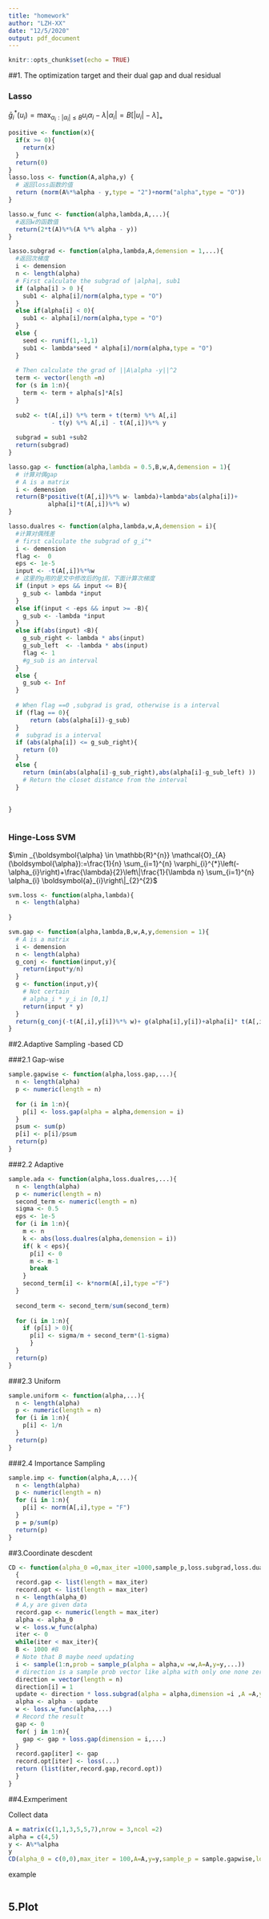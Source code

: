 ```yaml
---
title: "homework"
author: "LZH-XX"
date: "12/5/2020"
output: pdf_document
---
```


```r
knitr::opts_chunk$set(echo = TRUE)
```


##1. The optimization target and their dual gap and dual residual

### Lasso

$\bar{g}_{i}^{*}\left(u_{i}\right)=\max _{\alpha_{i}:\left|\alpha_{i}\right| \leq B} u_{i} \alpha_{i}-\lambda\left|\alpha_{i}\right|=B\left[\left|u_{i}\right|-\lambda\right]_{+}$

```r
positive <- function(x){
  if(x >= 0){
    return(x)
  }
  return(0)
}
lasso.loss <- function(A,alpha,y) {
  # 返回loss函数的值
  return (norm(A%*%alpha - y,type = "2")+norm("alpha",type = "O"))
}

lasso.w_func <- function(alpha,lambda,A,...){
  #返回w的函数值
  return(2*t(A)%*%(A %*% alpha - y))
}

lasso.subgrad <- function(alpha,lambda,A,demension = 1,...){
  #返回次梯度
  i <- demension
  n <- length(alpha)
  # First calculate the subgrad of |alpha|, sub1
  if (alpha[i] > 0 ){
    sub1 <- alpha[i]/norm(alpha,type = "O")
  }
  else if(alpha[i] < 0){
    sub1 <- alpha[i]/norm(alpha,type = "O")
  }
  else {
    seed <- runif(1,-1,1)
    sub1 <- lambda*seed * alpha[i]/norm(alpha,type = "O")
  }
  
  # Then calculate the grad of ||A\alpha -y||^2
  term <- vector(length =n)
  for (s in 1:n){
    term <- term + alpha[s]*A[s]
  }
  
  sub2 <- t(A[,i]) %*% term + t(term) %*% A[,i] 
            - t(y) %*% A[,i] - t(A[,i])%*% y
  
  subgrad = sub1 +sub2
  return(subgrad)
}

lasso.gap <- function(alpha,lambda = 0.5,B,w,A,demension = 1){
  # 计算对偶gap
  # A is a matrix
  i <- demension
  return(B*positive(t(A[,i])%*% w- lambda)+lambda*abs(alpha[i])+
           alpha[i]*t(A[,i])%*% w)
}

lasso.dualres <- function(alpha,lambda,w,A,demension = i){
  #计算对偶残差
  # first calculate the subgrad of g_i^*
  i <- demension
  flag <-  0
  eps <- 1e-5
  input <- -t(A[,i])%*%w
  # 这里的g用的是文中修改后的g拔，下面计算次梯度
  if (input > eps && input <= B){
    g_sub <- lambda *input
  }
  else if(input < -eps && input >= -B){
    g_sub <- -lambda *input
  }
  else if(abs(input) <B){
    g_sub_right <- lambda * abs(input)
    g_sub_left  <- -lambda * abs(input)
    flag <- 1 
    #g_sub is an interval
  }
  else {
    g_sub <- Inf
  }
    
  # When flag ==0 ,subgrad is grad, otherwise is a interval
  if (flag == 0){
      return (abs(alpha[i])-g_sub)
  }
  #  subgrad is a interval
  if (abs(alpha[i]) <= g_sub_right){
    return (0)
  }
  else {
    return (min(abs(alpha[i]-g_sub_right),abs(alpha[i]-g_sub_left) ))
    # Return the closet distance from the interval
  }
  
  
}



```

### Hinge-Loss SVM

$\min _{\boldsymbol{\alpha} \in \mathbb{R}^{n}} \mathcal{O}_{A}(\boldsymbol{\alpha}):=\frac{1}{n} \sum_{i=1}^{n} \varphi_{i}^{*}\left(-\alpha_{i}\right)+\frac{\lambda}{2}\left\|\frac{1}{\lambda n} \sum_{i=1}^{n} \alpha_{i} \boldsymbol{a}_{i}\right\|_{2}^{2}$


```r
svm.loss <- function(alpha,lambda){
  n <- length(alpha)
  
}

svm.gap <- function(alpha,lambda,B,w,A,y,demension = 1){
  # A is a matrix
  i <- demension
  n <- length(alpha)
  g_conj <- function(input,y){
    return(input*y/n)
  }
  g <- function(input,y){
    # Not certain
    # alpha_i * y_i in [0,1]
    return(input * y)
  }
  return(g_conj(-t(A[,i],y[i])%*% w)+ g(alpha[i],y[i])+alpha[i]* t(A[,i]) %*%w)
}


```


##2.Adaptive Sampling -based CD 

###2.1 Gap-wise
```r

sample.gapwise <- function(alpha,loss.gap,...){
  n <- length(alpha)
  p <- numeric(length = n)
  
  for (i in 1:n){
    p[i] <- loss.gap(alpha = alpha,demension = i)
  }
  psum <- sum(p) 
  p[i] <- p[i]/psum
  return(p)
}

```

###2.2 Adaptive

```r
sample.ada <- function(alpha,loss.dualres,...){
  n <- length(alpha)
  p <- numeric(length = n)
  second_term <- numeric(length = n)
  sigma <- 0.5
  eps <- 1e-5
  for (i in 1:n){
    m <- n
    k <- abs(loss.dualres(alpha,demension = i))
    if( k < eps){
      p[i] <- 0
      m <- m-1
      break
    }
    second_term[i] <- k*norm(A[,i],type ="F")
  }
  
  second_term <- second_term/sum(second_term)
  
  for (i in 1:n){
    if (p[i] > 0){
      p[i] <- sigma/m + second_term*(1-sigma)
      }
  }
  return(p)
}


```


###2.3 Uniform

```r
sample.uniform <- function(alpha,...){
  n <- length(alpha)
  p <- numeric(length = n)
  for (i in 1:n){
    p[i] <- 1/n
  }
  return(p)
}

```

###2.4 Importance Sampling

```r
sample.imp <- function(alpha,A,...){
  n <- length(alpha)
  p <- numeric(length = n)
  for (i in 1:n){
    p[i] <- norm(A[,i],type = "F")
  }
  p = p/sum(p)
  return(p)
}


```


##3.Coordinate descdent

```r

CD <- function(alpha_0 =0,max_iter =1000,sample_p,loss.subgrad,loss.dualres,loss.w_func,A,y,loss,loss.gapwise,loss.gap)
  {
  record.gap <- list(length = max_iter)
  record.opt <- list(length = max_iter)
  n <- length(alpha_0)
  # A,y are given data
  record.gap <- numeric(length = max_iter)
  alpha <- alpha_0
  w <- loss.w_func(alpha)
  iter <- 0
  while(iter < max_iter){
  B <- 1000 #B
  # Note that B maybe need updating
  i <- sample(1:n,prob = sample_p(alpha = alpha,w =w,A=A,y=y,...))
  # direction is a sample prob vector like alpha with only one none zero dim
  direction = vector(length = n)
  direction[i] = 1
  update <- direction * loss.subgrad(alpha = alpha,dimension =i ,A =A,y=y,...)
  alpha <- alpha - update
  w <- loss.w_func(alpha,...)
  # Record the result
  gap <- 0
  for( j in 1:n){
    gap <- gap + loss.gap(dimension = i,...)
  }
  record.gap[iter] <- gap
  record.opt[iter] <- loss(...)
  return (list(iter,record.gap,record.opt))
  }
}


```




##4.Exmperiment

Collect data
```r
A = matrix(c(1,1,3,5,5,7),nrow = 3,ncol =2)
alpha = c(4,5)
y <- A%*%alpha
y
CD(alpha_0 = c(0,0),max_iter = 100,A=A,y=y,sample_p = sample.gapwise,loss = lasso.loss ,loss.gap =lasso.gap ,loss.subgrad = lasso.subgrad,loss.duaresl = lasso.dualres,loss.w_func = lasso.w_func )
```


example
```r

```

## 5.Plot


